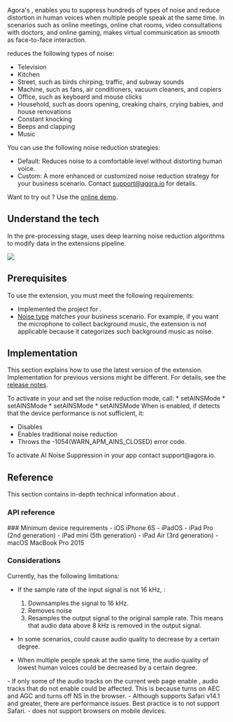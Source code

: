 

Agora's <Vg k="RTEE_NS" />, enables you to suppress hundreds of types of noise and reduce distortion in human voices when multiple people speak at the same time. In scenarios such as online meetings, online chat rooms, video consultations with doctors, and online gaming, <Vg k="RTEE_NS" /> makes virtual communication as smooth as face-to-face interaction.

<a name="type"></a>
<Vg k="RTEE_NS" /> reduces the following types of noise:

- Television
- Kitchen
- Street, such as birds chirping, traffic, and subway sounds
- Machine, such as fans, air conditioners, vacuum cleaners, and copiers
- Office, such as keyboard and mouse clicks
- Household, such as doors opening, creaking chairs, crying babies, and house renovations
- Constant knocking
- Beeps and clapping
- Music

You can use the following noise reduction strategies:
- Default: Reduces noise to a comfortable level without distorting human voice.
- Custom: A more enhanced or customized noise reduction strategy for your business scenario. Contact [support@agora.io](mailto:support@agora.io) for details.

Want to try out <Vg k="RTEE_NS" />? Use the <a href="https://webdemo.agora.io/aiDenoiser/index.html">online demo</a>.

## Understand the tech

In the pre-processing stage, <Vg k="RTEE_NS"/> uses deep learning noise reduction algorithms to modify <audio src=""></audio> data in the extensions pipeline.

![](/images/extensions-marketplace/ai-noise-suppression.png)


## Prerequisites

To use the <Vg k="RTEE_NS" /> extension, you must meet the following requirements:

- Implemented the [<Vg k="GET_STARTED"/>](../get-started/get-started-sdk) project for <Vpd k="NAME"/>.
- [Noise type](#type) matches your business scenario.  For example, if you want the microphone to collect background music, the extension is not applicable because it categorizes such background music as noise.

## Implementation

This section explains how to use the latest version of the <Vg k="RTEE_NS" /> extension. Implementation for previous versions might be different. For details, see the [release notes](/extensions-marketplace/reference/release-notes#ai-noise-suppression).

<PlatformWrapper notAllowed="web,electron,unity,flutter,react-native">
To activate <Vg k="RTEE_NS" /> in your <Vpl k="CLIENT" /> and set the noise reduction mode, call:
<PlatformWrapper platform="ios">
* <Link to = "{{global.API_REF_IOS_ROOT}}/class_irtcengine.html#api_irtcengine_setainsmode">setAINSMode</Link>
</PlatformWrapper>
<PlatformWrapper platform="macos">
* <Link to = "{{global.API_REF_MACOS_ROOT}}/class_irtcengine.html#api_irtcengine_setainsmode">setAINSMode</Link>
</PlatformWrapper>
<PlatformWrapper platform="android">
  * <Link to = "{{global.API_REF_ANDROID_ROOT}}/class_irtcengine.html#api_irtcengine_setainsmode">setAINSMode</Link>
</PlatformWrapper>
<PlatformWrapper platform="windows">
* <Link to = "{{global.API_REF_WINDOWS_ROOT_CPP}}/class_irtcengine.html#api_irtcengine_setainsmode">setAINSMode</Link>
</PlatformWrapper>
</PlatformWrapper>

<PlatformWrapper platform="ios">
When <Vg k="RTEE_NS" /> is enabled, if <Vg k="VSDK" /> detects that the device performance is not sufficient, it:

- Disables <Vg k="RTEE_NS" />
- Enables traditional noise reduction
- Throws the -1054(WARN_APM_AINS_CLOSED) error code.
</PlatformWrapper>

<PlatformWrapper platform="electron,unity,flutter,react-native">
To activate AI Noise Suppression in your app contact support@agora.io.
</PlatformWrapper>
<PlatformWrapper platform="web">
<ProjectImplement />
</PlatformWrapper>

## Reference

This section contains in-depth technical information about <Vg k="RTEE_NS" />.


<PlatformWrapper platform="web">

### API reference

<Reference/>

</PlatformWrapper>

<PlatformWrapper platform="ios">
### Minimum device requirements
- iOS iPhone 6S
- iPadOS
- iPad Pro (2nd generation)
- iPad mini (5th generation)
- iPad Air (3rd generation)
- macOS MacBook Pro 2015

</PlatformWrapper>

### Considerations

Currently,  <Vg k="RTEE_NS" /> has the following limitations:

- If the sample rate of the input signal is not 16 kHz,  <Vg k="RTEE_NS" />:
    1. Downsamples the signal to 16 kHz.
    1. Removes noise
    1. Resamples the output signal to the original sample rate.
    This means that audio data above 8 kHz is removed in the output signal.

- In some scenarios, <Vg k="RTEE_NS" /> could cause audio quality to decrease by a certain degree.
- When multiple people speak at the same time, the audio quality of lowest human voices could be decreased by a certain degree.

<PlatformWrapper platform="web">
- If only some of the audio tracks on the current web page enable <Vg k="RTEE_NS" />, audio tracks that do not enable <Vg k="RTEE_NS" /> could be affected. This is because <Vg k="RTEE_NS" /> turns on AEC and AGC and turns off NS in the browser.
- Although <Vg k="RTEE_NS" /> supports Safari v14.1 and greater, there are performance issues. Best practice is to not support Safari.
- <Vg k="RTEE_NS" /> does not support browsers on mobile devices.
</PlatformWrapper>
